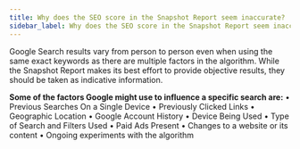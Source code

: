 ```yaml
---
title: Why does the SEO score in the Snapshot Report seem inaccurate?
sidebar_label: Why does the SEO score in the Snapshot Report seem inaccurate?
---
```


Google Search results vary from person to person even when using the same exact keywords as there are multiple factors in the algorithm. While the Snapshot Report makes its best effort to provide objective results, they should be taken as indicative information.

**Some of the factors Google might use to influence a specific search are:**
• Previous Searches On a Single Device
• Previously Clicked Links
• Geographic Location
• Google Account History
• Device Being Used
• Type of Search and Filters Used
• Paid Ads Present
• Changes to a website or its content
• Ongoing experiments with the algorithm